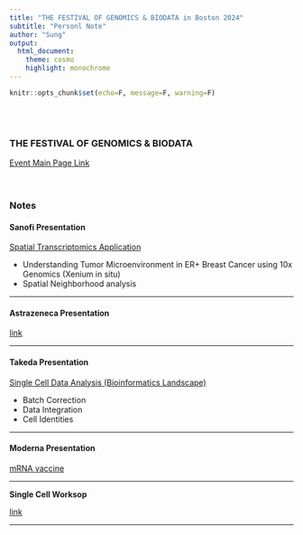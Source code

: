 ```yaml
---
title: "THE FESTIVAL OF GENOMICS & BIODATA in Boston 2024"
subtitle: "Personl Note"
author: "Sung"
output: 
  html_document:
    theme: cosmo
    highlight: monochrome
---
```




```r
knitr::opts_chunk$set(echo=F, message=F, warning=F)
```

<br><br>

### THE FESTIVAL OF GENOMICS & BIODATA    

[Event Main Page Link](https://festivalofgenomics.com/boston/en/page/boston-home)
<br><br><br>


### **Notes** 


#### **Sanofi Presentation**

[Spatial Transcriptomics Application](FB24/FestivalBoston24_Sanofi.html)

* Understanding Tumor Microenvironment in ER+ Breast Cancer using 10x Genomics (Xenium in situ)
* Spatial Neighborhood analysis

<hr>

#### **Astrazeneca Presentation**

[link](FB24/FestivalBoston24_AZ.html)<br>
<hr>

#### **Takeda Presentation**

[Single Cell Data Analysis (Bioinformatics Landscape)](FB24/FestivalBoston24_Takeda.html)

* Batch Correction
* Data Integration
* Cell Identities

<hr>

#### **Moderna Presentation**

[mRNA vaccine]()
<hr>
**Single Cell Worksop**

[link]()
<hr>
<br><br><br><br>

<!-- <br> Update: "`r format(Sys.Date())`" -->